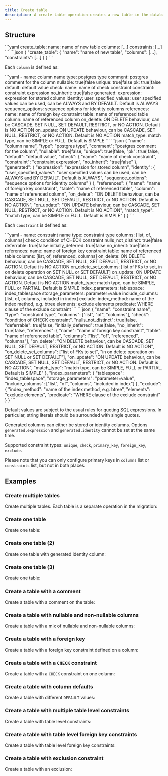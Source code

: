 ```yaml
---
title: Create table
description: A create table operation creates a new table in the database.
---
```


## Structure

<YamlJsonTabs>
```yaml
create_table:
  name: name of new table
  columns: [...]
  constraints: [...]
```
```json
{
  "create_table": {
    "name": "name of new table",
    "columns": [...],
    "constraints": [...]
  }
}
```
</YamlJsonTabs>

Each `column` is defined as:

<YamlJsonTabs>
```yaml
- name: column name
  type: postgres type
  comment: postgres comment for the column
  nullable: true|false
  unique: true|false
  pk: true|false
  default: default value
  check:
    name: name of check constraint
    constraint: constraint expression
    no_inherit: true|false
  generated:
    expression: expression for stored column
    identity:
      user_specified_values: user specified values can be used, can be ALWAYS and BY DEFAULT. Default is ALWAYS
      sequence_options: sequence options for identity columns
  references:
    name: name of foreign key constraint
    table: name of referenced table
    column: name of referenced column
    on_delete: ON DELETE behaviour, can be CASCADE, SET NULL, SET DEFAULT, RESTRICT, or NO ACTION. Default is NO ACTION
    on_update: ON UPDATE behaviour, can be CASCADE, SET NULL, RESTRICT, or NO ACTION. Default is NO ACTION
    match_type: match type, can be SIMPLE or FULL. Default is SIMPLE
```
```json
{
  "name": "column name",
  "type": "postgres type",
  "comment": "postgres comment for the column",
  "nullable": true|false,
  "unique": true|false,
  "pk": true|false,
  "default": "default value",
  "check": {
    "name": "name of check constraint",
    "constraint": "constraint expression",
    "no_inherit": "true|false"
  },
  "generated": {
    "expression": "expression for stored column",
    "identity": {
      "user_specified_values": "user specified values can be used, can be ALWAYS and BY DEFAULT. Default is ALWAYS",
      "sequence_options": "sequence options for identity columns"
    }
  },
  "references": {
    "name": "name of foreign key constraint",
    "table": "name of referenced table",
    "column": "name of referenced column",
    "on_delete": "ON DELETE behaviour, can be CASCADE, SET NULL, SET DEFAULT, RESTRICT, or NO ACTION. Default is NO ACTION",
    "on_update": "ON UPDATE behaviour, can be CASCADE, SET NULL, RESTRICT, or NO ACTION. Default is NO ACTION",
    "match_type": "match type, can be SIMPLE or FULL. Default is SIMPLE"
  }
}
```
</YamlJsonTabs>

Each `constraint` is defined as:

<YamlJsonTabs>
```yaml
- name: constraint name
  type: constraint type
  columns: [list, of, columns]
  check: condition of CHECK constraint
  nulls_not_distinct: true|false
  deferrable: true|false
  initially_deferred: true|false
  no_inherit: true|false
  references:
    name: name of foreign key constraint
    table: name of referenced table
    columns: [list, of, referenced, columns]
    on_delete: ON DELETE behaviour, can be CASCADE, SET NULL, SET DEFAULT, RESTRICT, or NO ACTION. Default is NO ACTION
    on_delete_set_columns: [list of FKs to set, in on delete operation on SET NULL or SET DEFAULT]
    on_update: ON UPDATE behaviour, can be CASCADE, SET NULL, SET DEFAULT, RESTRICT, or NO ACTION. Default is NO ACTION
    match_type: match type, can be SIMPLE, FULL or PARTIAL. Default is SIMPLE
  index_parameters:
    tablespace: index_tablespace
    storage_parameters: parameter=value
    include_columns: [list, of, columns, included in index]
  exclude:
    index_method: name of the index method, e.g. btree
    elements: exclude elements
    predicate: WHERE clause of the exclude constraint
```
```json
{
  "name": "constraint name",
  "type": "constraint type",
  "columns": ["list", "of", "columns"],
  "check": "condition of CHECK constraint",
  "nulls_not_distinct": true|false,
  "deferrable": true|false,
  "initially_deferred": true|false,
  "no_inherit": true|false,
  "references": {
    "name": "name of foreign key constraint",
    "table": "name of referenced table",
    "columns": ["list", "of", "referenced", "columns"],
    "on_delete": "ON DELETE behaviour, can be CASCADE, SET NULL, SET DEFAULT, RESTRICT, or NO ACTION. Default is NO ACTION",
    "on_delete_set_columns": ["list of FKs to set", "in on delete operation on SET NULL or SET DEFAULT"],
    "on_update": "ON UPDATE behaviour, can be CASCADE, SET NULL, SET DEFAULT, RESTRICT, or NO ACTION. Default is NO ACTION",
    "match_type": "match type, can be SIMPLE, FULL or PARTIAL. Default is SIMPLE"
  },
  "index_parameters": {
    "tablespace": "index_tablespace",
    "storage_parameters": "parameter=value",
    "include_columns": ["list", "of", "columns", "included in index"]
  },
  "exclude": {
    "index_method": "name of the index method, e.g. btree",
    "elements": "exclude elements",
    "predicate": "WHERE clause of the exclude constraint"
  }
}
```
</YamlJsonTabs>

Default values are subject to the usual rules for quoting SQL expressions. In particular, string literals should be surrounded with single quotes.

Generated columns can either be stored or identity columns. Options `generated.expression` and `generated.identity` cannot be set at the same time.

Supported constraint types: `unique`, `check`, `primary_key`, `foreign_key`, `exclude`.

Please note that you can only configure primary keys in `columns` list or `constraints` list, but
not in both places.

## Examples

### Create multiple tables

Create multiple tables. Each table is a separate operation in the migration:

<ExampleSnippet example="01_create_tables.yaml" languange="yaml" />

### Create one table

Create one table:

<ExampleSnippet example="02_create_another_table.yaml" languange="yaml" />

### Create one table (2)

Create one table with generated identity column:

<ExampleSnippet example="08_create_fruits_table.yaml" languange="yaml" />

### Create one table (3)

Create one table:

<ExampleSnippet example="20_create_posts_table.yaml" languange="yaml" />

### Create a table with a comment

Create a table with a comment on the table:

<ExampleSnippet example="12_create_employees_table.yaml" languange="yaml" />

### Create a table with nullable and non-nullable columns

Create a table with a mix of nullable and non-nullable columns:

<ExampleSnippet example="14_add_reviews_table.yaml" languange="yaml" />

### Create a table with a foreign key

Create a table with a foreign key constraint defined on a column:

<ExampleSnippet example="19_create_orders_table.yaml" languange="yaml" />

### Create a table with a `CHECK` constraint

Create a table with a `CHECK` constraint on one column:

<ExampleSnippet
  example="25_add_table_with_check_constraint.yaml"
  languange="yaml"
/>

### Create a table with column defaults

Create a table with different `DEFAULT` values:

<ExampleSnippet example="28_different_defaults.yaml" languange="yaml" />

### Create a table with multiple table level constraints

Create a table with table level constraints:

<ExampleSnippet example="50_create_table_with_table_constraint.yaml" languange="yaml" />

### Create a table with table level foreign key constraints

Create a table with table level foreign key constraints:

<ExampleSnippet example="51_create_table_with_table_foreign_key_constraint.yaml" languange="yaml" />

### Create a table with exclusion constraint

Create a table with an exclusion:

<ExampleSnippet example="52_create_table_with_exclusion_constraint.yaml" languange="yaml" />
